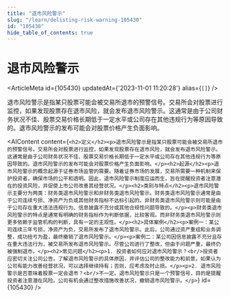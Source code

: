 ```yaml
---
title: "退市风险警示"
slug: "/learn/delisting-risk-warning-105430"
id: "105430"
hide_table_of_contents: true
---
```



# 退市风险警示

<ArticleMeta id={105430} updatedAt={'2023-11-01 11:20:28'} alias={`[]`} />
<div className='border-solid border-b border-t-0 my-4 border-[var(--ifm-color-gray-300)]' />

退市风险警示是指某只股票可能会被交易所退市的预警信号。交易所会对股票进行监控，如果发现股票存在退市风险，就会发布退市风险警示。这通常是由于公司财务状况不佳、股票交易价格长期低于一定水平或公司存在其他违规行为等原因导致的。退市风险警示的发布可能会对股票价格产生负面影响。

<AIContent content={`<h2>定义</h2><p>退市风险警示是指某只股票可能会被交易所退市的预警信号。交易所会对股票进行监控，如果发现股票存在退市风险，就会发布退市风险警示。这通常是由于公司财务状况不佳、股票交易价格长期低于一定水平或公司存在其他违规行为等原因导致的。退市风险警示的发布可能会对股票价格产生负面影响。</p><h2>起源</h2><p>退市风险警示的概念起源于证券市场监管的需要。随着证券市场的发展，交易所需要一种机制来保护投资者，确保市场的公平和透明。因此，退市风险警示制度应运而生，旨在提醒投资者注意潜在的投资风险，并促使上市公司改善其经营状况。</p><h2>类别与特点</h2><p>退市风险警示主要分为两类：财务类退市风险警示和非财务类退市风险警示。财务类退市风险警示通常是由于公司连续亏损、净资产为负或其他财务指标不达标引起的。非财务类退市风险警示则可能是由于公司存在重大违法违规行为、信息披露不充分或其他合规性问题导致的。</p><p>财务类退市风险警示的特点是通常有明确的财务指标作为判断依据，比较客观。而非财务类退市风险警示则更多依赖于监管机构的判断，具有一定的主观性。</p><h2>具体案例</h2><p>案例一：某公司连续三年亏损，净资产为负，交易所发布了退市风险警示。此后，公司通过资产重组和业务调整，成功扭亏为盈，最终撤销了退市风险警示。</p><p>案例二：某公司因信息披露不充分且存在重大违法行为，被交易所发布退市风险警示。尽管公司进行了整改，但由于问题严重，最终仍被强制退市。</p><h2>常见问题</h2><p>1. 投资者如何应对退市风险警示？<br/>投资者应密切关注公司公告，了解退市风险警示的具体原因，并评估公司的整改能力和前景。如果认为公司有能力改善经营状况，可以选择继续持有；否则，应考虑及时止损。</p><p>2. 退市风险警示是否意味着股票一定会退市？<br/>不一定。退市风险警示只是一个预警信号，目的是提醒投资者注意潜在风险。公司有机会通过整改措施改善状况，撤销退市风险警示。</p>`} id={105430} />
